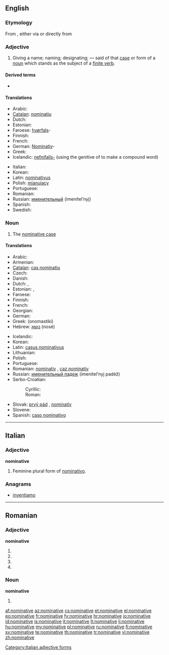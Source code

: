 ==English==
{{wikipedia}}

===Etymology===
From {{etyl|enm|en}} {{term|nominatyf|lang=enm}}, either via {{etyl|xno|en}} {{term|nominatif|lang=xno}} or directly from {{etyl|la|en}} {{term|nominativus||lang=la|pertaining to naming, nominative}}

===Adjective===
{{en-adj|-}}

# {{grammar}} Giving a name; naming; designating; — said of that [[case]] or form of a [[noun]] which stands as the subject of a [[finite verb]].

====Derived terms====
* {{l|en|denominative}}

====Translations====
{{trans-top|giving a name, naming; designating}}
* Arabic: {{Arab|[[مرفوع|مَرْفُوع]]}} {{unicode|(marfúːʕ)}} {{m}}
* [[Catalan]]: [[nominatiu]] {{m}}
* Dutch: {{t+|nl|nominatief}}
* Estonian: {{t|et|nimetav}}
* Faroese: [[hvørfall|hvørfals]]-
* Finnish: {{t+|fi|nominatiivi}}
* French: {{t+|fr|nominatif|m}}
* German: [[Nominativ]]-
* Greek: {{t+|el|ονομαστική|f|tr=onomastikí}}
* Icelandic: [[nefnifall|nefnifalls-]] (using the genitive of {{t+|is|nefnifall}} to make a compound word)
{{trans-mid}}
* Italian: {{t+|it|nominativo|m}}
* Korean: {{t|ko|주격|tr=主格,ju-gyeok}}
* Latin: [[nominativus]] {{m}}
* Polish: [[mianujący]] {{m}}
* Portuguese: {{t+|pt|nominativo|m}}
* Romanian: {{t-|ro|nominativ}}
* Russian: [[именительный]] (imenítel’nyj) {{m}}
* Spanish: {{t+|es|nominativo|m}}
* Swedish: {{t+|sv|nominativ}}
{{trans-bottom}}

===Noun===
{{en-noun}}

# The [[nominative case]]

====Translations====
{{trans-top|the nominative case}}
* Arabic: {{Arab|[[حالة الرفع|حَالةُ الرَّفْع]]}} {{unicode|(ħáːltu r-ráfʕu)}} {{f}}
* Armenian: {{t|hy|ուղղական|tr=uġġakan}}
* [[Catalan]]: [[cas nominatiu]] {{m}}
* Czech: {{t-|cs|první pád|m}}
* Danish: {{t+|da|nominativ}}
* Dutch: {{t+|nl|eerste naamval|m}}, {{t+|nl|nominatief|m}}
* Estonian: {{t|et|nimetav}},  {{t|et|nominatiiv}}
* Faroese: {{t+|fo|hvørfall|n|xs=Faroese}}
* Finnish: {{t+|fi|nominatiivi}}
* French: {{t+|fr|nominatif|m}}
* Georgian: {{t|ka|სახელობითი|tr=saxelobit'i|sc=Geor|xs=Georgian}}
* German: {{t+|de|Nominativ|m}}
* Greek: {{t+|el|ονομαστική|f}} (onomastikí)
* Hebrew: [[נושא]] (nosé) {{m}}
{{trans-mid}}
* Icelandic: {{t+|is|nefnifall|n}}
* Korean: {{t|ko|주격|tr=主格,ju-gyeok}}
* Latin: [[casus nominativus]] {{m}}
* Lithuanian: {{t+|lt|vardininkas|m|xs=Lithuanian}}
* Polish: {{t+|pl|mianownik|m}}
* Portuguese: {{t+|pt|nominativo|m}}
* Romanian: [[nominativ]] {{n}}, [[caz nominativ]] {{n}}
* Russian: [[именительный падеж]] (imenítel’nyj padéž) {{m}}
* Serbo-Croatian:
*: Cyrillic: {{t-|sh|номинатив|m|alt=но̏минатӣв}}
*: Roman: {{t-|sh|nominativ|m|alt=nȍminatīv}}
* Slovak: [[prvý pád]] {{m}}, [[nominatív]] {{m}}
* Slovene: {{t+|sl|imenovalnik|m}}
* Spanish: [[caso nominativo]] {{m}}
{{trans-bottom}}

----

==Italian==

===Adjective===
'''nominative''' {{f}}

# Feminine plural form of [[nominativo]].

===Anagrams===
* [[inventiamo#Italian|inventiamo]]

[[Category:Italian adjective forms]]

----

==Romanian==

===Adjective===
'''nominative'''

# {{ro-form-adj|fp|n|nominativ}}
# {{ro-form-adj|fp|a|nominativ}}
# {{ro-form-adj|np|n|nominativ}}
# {{ro-form-adj|np|a|nominativ}}

===Noun===
'''nominative''' {{n|p}}

# {{plural of|nominativ|lang=ro}}

[[af:nominative]]
[[az:nominative]]
[[cs:nominative]]
[[et:nominative]]
[[el:nominative]]
[[eo:nominative]]
[[fr:nominative]]
[[fy:nominative]]
[[hr:nominative]]
[[io:nominative]]
[[id:nominative]]
[[is:nominative]]
[[it:nominative]]
[[lt:nominative]]
[[li:nominative]]
[[hu:nominative]]
[[my:nominative]]
[[pl:nominative]]
[[ru:nominative]]
[[fi:nominative]]
[[sv:nominative]]
[[te:nominative]]
[[th:nominative]]
[[tr:nominative]]
[[vi:nominative]]
[[zh:nominative]]
